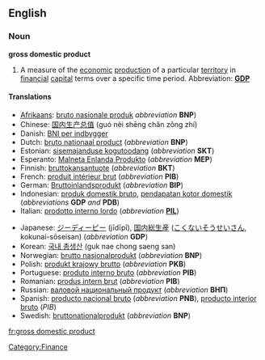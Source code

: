 ==English==

===Noun===

'''gross domestic product'''

# A measure of the [[economic]] [[production]] of a particular [[territory]] in [[financial]] [[capital]] terms over a specific time period.  Abbreviation: '''[[GDP]]'''

====Translations====
{{trans-top|gross domestic product}}
*[[Afrikaans]]: [[bruto nasionale produk]] ''abbreviation'' '''BNP''')
*Chinese: [[国内生产总值]] (guó nèi shēng chǎn zǒng zhí)
*Danish: [[BNI per indbygger]]
*Dutch: [[bruto nationaal product]] (''abbreviation'' '''BNP''')
*Estonian: [[sisemajanduse kogutoodang]] (''abbreviation'' '''SKT''')
*Esperanto: [[Malneta Enlanda Produkto]] (''abbreviation'' '''MEP''')
*Finnish: [[bruttokansantuote]] (''abbreviation'' '''BKT''')
*French: [[produit intérieur brut]] {{m}} (''abbreviation'' '''PIB''')
*German: [[Bruttoinlandsprodukt]] {{n}} (''abbreviation'' '''BIP''')
*Indonesian: [[produk domestik bruto]], [[pendapatan kotor domestik]] (''abbreviations'' '''GDP''' ''and'' '''PDB''')
*Italian: [[prodotto interno lordo]]  {{m}} (''abbreviation'' '''[[PIL]]''')
{{trans-mid}}
*Japanese: [[ジーディーピー]] (jīdīpī), [[国内]][[総生産]] ([[こくない]][[そうせいさん]], kokunai-sōseisan) (''abbreviation'' '''GDP''')
*Korean: [[국내 총생산]] (guk nae chong saeng san)
*Norwegian: [[brutto nasjonalprodukt]] (''abbreviation'' '''BNP''')
*Polish: [[produkt krajowy brutto]] (''abbreviation'' '''PKB''')
*Portuguese: [[produto interno bruto]] (''abbreviation'' '''PIB''')
*Romanian: [[produs intern brut]] (''abbreviation'' '''PIB''')
*Russian: [[валовой национальный продукт]] (''abbreviation'' '''ВНП''')
*Spanish: [[producto nacional bruto]] (''abbreviation'' '''PNB'''), [[producto interior bruto]] (''PIB'')
*Swedish: [[bruttonationalprodukt]] (''abbreviation'' '''BNP''')
{{trans-bottom}}

[[Category:Finance]]

[[fr:gross domestic product]]